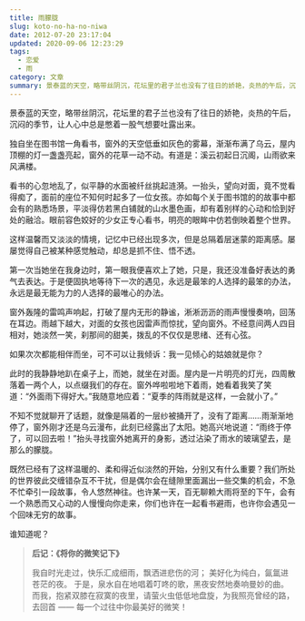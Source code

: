 ```yaml
---
title: 雨朦胧
slug: koto-no-ha-no-niwa
date: 2012-07-20 23:17:04
updated: 2020-09-06 12:23:29
tags:
  - 恋爱
  - 雨
category: 文章
summary: 景泰蓝的天空，略带丝阴沉，花坛里的君子兰也没有了往日的娇艳，炎热的午后，沉闷的季节，让人心中总是憋着一股气想要吐露出来。
---
```


景泰蓝的天空，略带丝阴沉，花坛里的君子兰也没有了往日的娇艳，炎热的午后，沉闷的季节，让人心中总是憋着一股气想要吐露出来。

独自坐在图书馆一角看书，窗外的天空低垂如灰色的雾幕，渐渐布满了乌云，屋内顶棚的灯一盏盏亮起，窗外的花草一动不动。有道是：溪云初起日沉阁，山雨欲来风满楼。

看书的心忽地乱了，似平静的水面被纤丝挑起涟漪。一抬头，望向对面，竟不觉看得痴了，面前的座位不知何时起多了一位女孩。亦如每个关于图书馆的的故事中都会有的熟悉场景，平淡得仿若黑白铺就的山水墨色画，却有着别样的心动和恰到好处的融洽。眼前容色姣好的少女正专心看书，明亮的眼眸中仿若倒映着整个世界。

这样温馨而又淡淡的情境，记忆中已经出现多次，但是总隔着层迷蒙的距离感。屡屡觉得自己被某种感觉触动，却总是抓不住、悟不透。

第一次当她坐在我身边时，第一眼我便喜欢上了她，只是，我还没准备好表达的勇气去表达。于是便固执地等待下一次的遇见，永远是最笨的人选择的最笨的办法，永远是最无能为力的人选择的最唯心的办法。

窗外轰隆的雷鸣声响起，打破了屋内无形的静谧，淅淅沥沥的雨声慢慢奏响，回荡在耳边。雨越下越大，对面的女孩也因雷声而惊扰，望向窗外。不经意间两人四目相对，她淡然一笑，刹那间的甜美，拨乱的不仅仅是思绪、还有心弦。

如果次次都能相伴而坐，可不可以让我倾诉：我一见倾心的姑娘就是你？

此时的我静静地趴在桌子上，而她，就坐在对面。屋内是一片明亮的灯光，四周散落着一两个人，以点缀我们的存在。窗外哗啦啦地下着雨，她看着我笑了笑道：“外面雨下得好大。”我随意地应着：“夏季的阵雨就是这样，一会就小了。”

不知不觉就聊开了话题，就像是隔着的一层纱被捅开了，没有了距离……雨渐渐地停了，窗外刚才还是乌云漫布，此刻已经露出了太阳。她高兴地说道：“雨终于停了，可以回去啦！”抬头寻找窗外她离开的身影，透过沾染了雨水的玻璃望去，是那么的朦胧。

既然已经有了这样温暖的、柔和得近似淡然的开始，分别又有什么重要？我们所处的世界彼此交缠错杂互不干扰，但是偶尔会在缝隙里面漏出一些交集的机会，不急不忙牵引一段故事，令人悠然神往。也许某一天，百无聊赖大雨将至的下午，会有一个熟悉而又心动的人慢慢向你走来，你们也许在一起看书避雨，也许你会遇见一个回味无穷的故事。

谁知道呢？

> **后记：《将你的微笑记下》**
>
> 我自时光走过，快乐汇成细雨，飘洒进悲伤的河；
> 美好化为纯白，氤氲进苍茫的夜。
> 于是，泉水自在地唱着叮咚的歌，黑夜安然地奏响曼妙的曲。
> 而我，抱紧双膝在寂寞的夜里，请萤火虫低低地盘旋，为我照亮曾经的路，去回首
> ——
> 每一个过往中你最美好的微笑！
